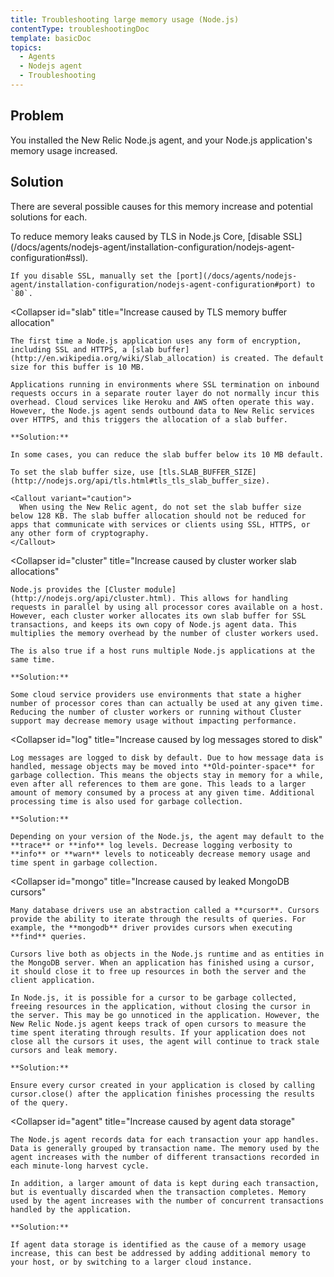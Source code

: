 ```yaml
---
title: Troubleshooting large memory usage (Node.js)
contentType: troubleshootingDoc
template: basicDoc
topics:
  - Agents
  - Nodejs agent
  - Troubleshooting
---
```


## Problem

You installed the New Relic Node.js agent, and your Node.js application's memory usage increased.

## Solution

There are several possible causes for this memory increase and potential solutions for each.

<CollapserGroup>
  <Collapser
    id="ssl"
    title="Increase caused by SSL/TLS"
  >
    To reduce memory leaks caused by TLS in Node.js Core, [disable SSL](/docs/agents/nodejs-agent/installation-configuration/nodejs-agent-configuration#ssl).

    If you disable SSL, manually set the [port](/docs/agents/nodejs-agent/installation-configuration/nodejs-agent-configuration#port) to `80`.
  </Collapser>

  <Collapser
    id="slab"
    title="Increase caused by TLS memory buffer allocation"
  >
    The first time a Node.js application uses any form of encryption, including SSL and HTTPS, a [slab buffer](http://en.wikipedia.org/wiki/Slab_allocation) is created. The default size for this buffer is 10 MB.

    Applications running in environments where SSL termination on inbound requests occurs in a separate router layer do not normally incur this overhead. Cloud services like Heroku and AWS often operate this way. However, the Node.js agent sends outbound data to New Relic services over HTTPS, and this triggers the allocation of a slab buffer.

    **Solution:**

    In some cases, you can reduce the slab buffer below its 10 MB default.

    To set the slab buffer size, use [tls.SLAB_BUFFER_SIZE](http://nodejs.org/api/tls.html#tls_tls_slab_buffer_size).

    <Callout variant="caution">
      When using the New Relic agent, do not set the slab buffer size below 128 KB. The slab buffer allocation should not be reduced for apps that communicate with services or clients using SSL, HTTPS, or any other form of cryptography.
    </Callout>
  </Collapser>

  <Collapser
    id="cluster"
    title="Increase caused by cluster worker slab allocations"
  >
    Node.js provides the [Cluster module](http://nodejs.org/api/cluster.html). This allows for handling requests in parallel by using all processor cores available on a host. However, each cluster worker allocates its own slab buffer for SSL transactions, and keeps its own copy of Node.js agent data. This multiplies the memory overhead by the number of cluster workers used.

    The is also true if a host runs multiple Node.js applications at the same time.

    **Solution:**

    Some cloud service providers use environments that state a higher number of processor cores than can actually be used at any given time. Reducing the number of cluster workers or running without Cluster support may decrease memory usage without impacting performance.
  </Collapser>

  <Collapser
    id="log"
    title="Increase caused by log messages stored to disk"
  >
    Log messages are logged to disk by default. Due to how message data is handled, message objects may be moved into **Old-pointer-space** for garbage collection. This means the objects stay in memory for a while, even after all references to them are gone. This leads to a larger amount of memory consumed by a process at any given time. Additional processing time is also used for garbage collection.

    **Solution:**

    Depending on your version of the Node.js, the agent may default to the **trace** or **info** log levels. Decrease logging verbosity to **info** or **warn** levels to noticeably decrease memory usage and time spent in garbage collection.
  </Collapser>

  <Collapser
    id="mongo"
    title="Increase caused by leaked MongoDB cursors"
  >
    Many database drivers use an abstraction called a **cursor**. Cursors provide the ability to iterate through the results of queries. For example, the **mongodb** driver provides cursors when executing **find** queries.

    Cursors live both as objects in the Node.js runtime and as entities in the MongoDB server. When an application has finished using a cursor, it should close it to free up resources in both the server and the client application.

    In Node.js, it is possible for a cursor to be garbage collected, freeing resources in the application, without closing the cursor in the server. This may be go unnoticed in the application. However, the New Relic Node.js agent keeps track of open cursors to measure the time spent iterating through results. If your application does not close all the cursors it uses, the agent will continue to track stale cursors and leak memory.

    **Solution:**

    Ensure every cursor created in your application is closed by calling cursor.close() after the application finishes processing the results of the query.
  </Collapser>

  <Collapser
    id="agent"
    title="Increase caused by agent data storage"
  >
    The Node.js agent records data for each transaction your app handles. Data is generally grouped by transaction name. The memory used by the agent increases with the number of different transactions recorded in each minute-long harvest cycle.

    In addition, a larger amount of data is kept during each transaction, but is eventually discarded when the transaction completes. Memory used by the agent increases with the number of concurrent transactions handled by the application.

    **Solution:**

    If agent data storage is identified as the cause of a memory usage increase, this can best be addressed by adding additional memory to your host, or by switching to a larger cloud instance.
  </Collapser>
</CollapserGroup>
